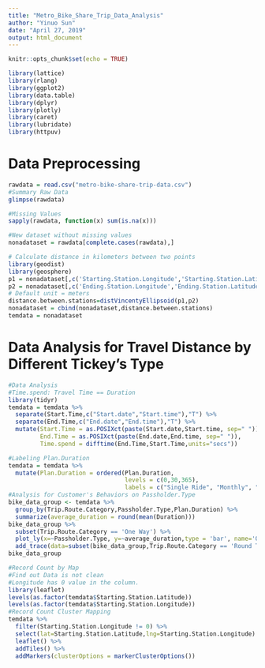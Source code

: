 ---
title: "Metro_Bike_Share_Trip_Data_Analysis"
author: "Yinuo Sun"
date: "April 27, 2019"
output: html_document
---

```{r setup, include=FALSE}
knitr::opts_chunk$set(echo = TRUE)
```


```{r message=FALSE, warning=FALSE, paged.print=TRUE}
library(lattice)
library(rlang)
library(ggplot2)
library(data.table)
library(dplyr)
library(plotly)
library(caret)
library(lubridate)
library(httpuv)
```

# Data Preprocessing

```{r}

rawdata = read.csv("metro-bike-share-trip-data.csv")
#Summary Raw Data
glimpse(rawdata)
```
```{r}
#Missing Values 
sapply(rawdata, function(x) sum(is.na(x)))
```
```{r}
#New dataset without missing values
nonadataset = rawdata[complete.cases(rawdata),]

# Calculate distance in kilometers between two points
library(geodist)
library(geosphere)
p1 = nonadataset[,c('Starting.Station.Longitude','Starting.Station.Latitude')]
p2 = nonadataset[,c('Ending.Station.Longitude','Ending.Station.Latitude')]
# Default unit = meters
distance.between.stations=distVincentyEllipsoid(p1,p2)
nonadataset = cbind(nonadataset,distance.between.stations)
temdata = nonadataset
```

# Data Analysis for Travel Distance by Different Tickey's Type

```{r}
#Data Analysis
#Time.spend: Travel Time == Duration
library(tidyr)
temdata = temdata %>%
  separate(Start.Time,c("Start.date","Start.time"),"T") %>%
  separate(End.Time,c("End.date","End.time"),"T") %>%
  mutate(Start.Time = as.POSIXct(paste(Start.date,Start.time, sep=" ")),
         End.Time = as.POSIXct(paste(End.date,End.time, sep=" ")),
         Time.spend = difftime(End.Time,Start.Time,units="secs"))

#Labeling Plan.Duration
temdata = temdata %>%
  mutate(Plan.Duration = ordered(Plan.Duration,
                                 levels = c(0,30,365),
                                 labels = c("Single Ride", "Monthly", "Yearly")))
#Analysis for Customer's Behaviors on Passholder.Type
bike_data_group <- temdata %>%
  group_by(Trip.Route.Category,Passholder.Type,Plan.Duration) %>%
  summarize(average_duration = round(mean(Duration)))
bike_data_group %>%
  subset(Trip.Route.Category == 'One Way') %>%
  plot_ly(x=~Passholder.Type, y=~average_duration,type = 'bar', name='One Way') %>%
  add_trace(data=subset(bike_data_group,Trip.Route.Category == 'Round Trip'),x=~Passholder.Type,y=~average_duration,name='Round Trip')
bike_data_group

```

```{r}

#Record Count by Map
#Find out Data is not clean
#Longitude has 0 value in the column.
library(leaflet)
levels(as.factor(temdata$Starting.Station.Latitude))
levels(as.factor(temdata$Starting.Station.Longitude))
#Record Count Cluster Mapping 
temdata %>%
  filter(Starting.Station.Longitude != 0) %>%
  select(lat=Starting.Station.Latitude,lng=Starting.Station.Longitude) %>%
  leaflet() %>%
  addTiles() %>%
  addMarkers(clusterOptions = markerClusterOptions())
```



